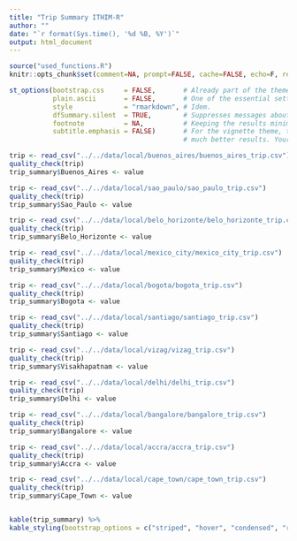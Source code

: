 ```yaml
---
title: "Trip Summary ITHIM-R"
author: ""
date: "`r format(Sys.time(), '%d %B, %Y')`"
output: html_document
---
```



```r
source("used_functions.R")
knitr::opts_chunk$set(comment=NA, prompt=FALSE, cache=FALSE, echo=F, results='asis')
```

```r

st_options(bootstrap.css     = FALSE,       # Already part of the theme so no need for it
           plain.ascii       = FALSE,       # One of the essential settings
           style             = "rmarkdown", # Idem.
           dfSummary.silent  = TRUE,        # Suppresses messages about temporary files
           footnote          = NA,          # Keeping the results minimalistic
           subtitle.emphasis = FALSE)       # For the vignette theme, this gives
                                            # much better results. Your mileage may vary

```

```r
trip <- read_csv("../../data/local/buenos_aires/buenos_aires_trip.csv")
quality_check(trip)
trip_summary$Buenos_Aires <- value

trip <- read_csv("../../data/local/sao_paulo/sao_paulo_trip.csv")
quality_check(trip)
trip_summary$Sao_Paulo <- value

trip <- read_csv("../../data/local/belo_horizonte/belo_horizonte_trip.csv")
quality_check(trip)
trip_summary$Belo_Horizonte <- value

trip <- read_csv("../../data/local/mexico_city/mexico_city_trip.csv")
quality_check(trip)
trip_summary$Mexico <- value

trip <- read_csv("../../data/local/bogota/bogota_trip.csv")
quality_check(trip)
trip_summary$Bogota <- value

trip <- read_csv("../../data/local/santiago/santiago_trip.csv")
quality_check(trip)
trip_summary$Santiago <- value

trip <- read_csv("../../data/local/vizag/vizag_trip.csv")
quality_check(trip)
trip_summary$Visakhapatnam <- value

trip <- read_csv("../../data/local/delhi/delhi_trip.csv")
quality_check(trip)
trip_summary$Delhi <- value

trip <- read_csv("../../data/local/bangalore/bangalore_trip.csv")
quality_check(trip)
trip_summary$Bangalore <- value

trip <- read_csv("../../data/local/accra/accra_trip.csv")
quality_check(trip)
trip_summary$Accra <- value

trip <- read_csv("../../data/local/cape_town/cape_town_trip.csv")
quality_check(trip)
trip_summary$Cape_Town <- value



```


```r
kable(trip_summary) %>%
kable_styling(bootstrap_options = c("striped", "hover", "condensed", "responsive"), font_size = 14, fixed_thead = T)
    
```

